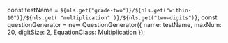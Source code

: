 
const testName = `${nls.get("grade-two")}/${nls.get("within-10")}/${nls.get(
	"multiplication"
)}/${nls.get("two-digits")}`;
const questionGenerator = new QuestionGenerator({
	name: testName,
	maxNum: 20,
	digitSize: 2,
	EquationClass: Multiplication
});

<Meta title={testName} parameters={defaultDocParams()} />

<Title>{testName.replaceAll("/", " - ")}</Title>

<Canvas className="custom-docs-story">
	<QuizContainer questionGenerator={questionGenerator} />
</Canvas>
